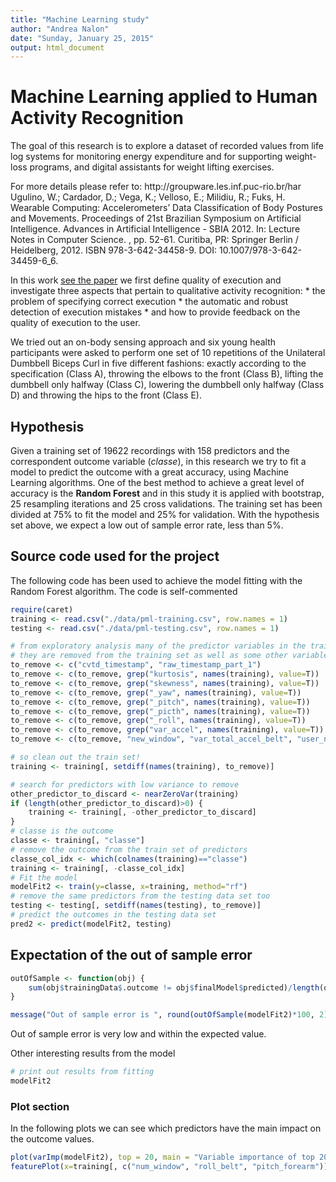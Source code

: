 ```yaml
---
title: "Machine Learning study"
author: "Andrea Nalon"
date: "Sunday, January 25, 2015"
output: html_document
---
```

# Machine Learning applied to Human Activity Recognition

The goal of this research is to explore a dataset of recorded values from life log systems for monitoring energy expenditure and for supporting weight-loss programs, and digital assistants for weight lifting exercises.

For more details please refer to: http://groupware.les.inf.puc-rio.br/har
Ugulino, W.; Cardador, D.; Vega, K.; Velloso, E.; Milidiu, R.; Fuks, H. Wearable Computing: Accelerometers' Data Classification of Body Postures and Movements. Proceedings of 21st Brazilian Symposium on Artificial Intelligence. Advances in Artificial Intelligence - SBIA 2012. In: Lecture Notes in Computer Science. , pp. 52-61. Curitiba, PR: Springer Berlin / Heidelberg, 2012. ISBN 978-3-642-34458-9. DOI: 10.1007/978-3-642-34459-6_6. 

In this work [see the paper](http://groupware.les.inf.puc-rio.br/work.jsf?p1=11201) we first define quality of execution and investigate three aspects that pertain to qualitative activity recognition:
* the problem of specifying correct execution
* the automatic and robust detection of execution mistakes
* and how to provide feedback on the quality of execution to the user.

We tried out an on-body sensing approach and six young health participants were asked to perform one set of 10 repetitions of the Unilateral Dumbbell Biceps Curl in five different fashions: exactly according to the specification (Class A), throwing the elbows to the front (Class B), lifting the dumbbell only halfway (Class C), lowering the dumbbell only halfway (Class D) and throwing the hips to the front (Class E).

## Hypothesis
Given a training set of 19622 recordings with 158 predictors and the correspondent outcome variable (*classe*), in this research we try to fit a model to predict the outcome with a great accuracy, using Machine Learning algorithms.
One of the best method to achieve a great level of accuracy is the **Random Forest** and in this study it is applied with bootstrap, 25 resampling iterations and 25 cross validations. The training set has been divided at 75% to fit the model and 25% for validation.
With the hypothesis set above, we expect a low out of sample error rate, less than 5%.

## Source code used for the project

The following code has been used to achieve the model fitting with the Random Forest algorithm. The code is self-commented

```r
require(caret)
training <- read.csv("./data/pml-training.csv", row.names = 1)
testing <- read.csv("./data/pml-testing.csv", row.names = 1)

# from exploratory analysis many of the predictor variables in the training set are sparse.
# they are removed from the training set as well as some other variables "num_window", "user_name" and timestamps.
to_remove <- c("cvtd_timestamp", "raw_timestamp_part_1")              
to_remove <- c(to_remove, grep("kurtosis", names(training), value=T))
to_remove <- c(to_remove, grep("skewness", names(training), value=T))
to_remove <- c(to_remove, grep("_yaw", names(training), value=T))
to_remove <- c(to_remove, grep("_pitch", names(training), value=T))
to_remove <- c(to_remove, grep("_picth", names(training), value=T))
to_remove <- c(to_remove, grep("_roll", names(training), value=T))
to_remove <- c(to_remove, grep("var_accel", names(training), value=T))
to_remove <- c(to_remove, "new_window", "var_total_accel_belt", "user_name")

# so clean out the train set!
training <- training[, setdiff(names(training), to_remove)]

# search for predictors with low variance to remove
other_predictor_to_discard <- nearZeroVar(training)
if (length(other_predictor_to_discard)>0) {
    training <- training[, -other_predictor_to_discard]
}
# classe is the outcome
classe <- training[, "classe"]
# remove the outcome from the train set of predictors
classe_col_idx <- which(colnames(training)=="classe")
training <- training[, -classe_col_idx]
# Fit the model
modelFit2 <- train(y=classe, x=training, method="rf")
# remove the same predictors from the testing data set too
testing <- testing[, setdiff(names(testing), to_remove)]
# predict the outcomes in the testing data set
pred2 <- predict(modelFit2, testing)

```

## Expectation of the out of sample error

```r
outOfSample <- function(obj) {
    sum(obj$trainingData$.outcome != obj$finalModel$predicted)/length(obj$trainingData$.outcome)
}

message("Out of sample error is ", round(outOfSample(modelFit2)*100, 2), " %")
```

Out of sample error is very low and within the expected value.

Other interesting results from the model

```r
# print out results from fitting
modelFit2
```

### Plot section

In the following plots we can see which predictors have the main impact on the outcome values.

```r
plot(varImp(modelFit2), top = 20, main = "Variable importance of top 20 predictors")
featurePlot(x=training[, c("num_window", "roll_belt", "pitch_forearm")], y=classe, plot="pairs")
```

